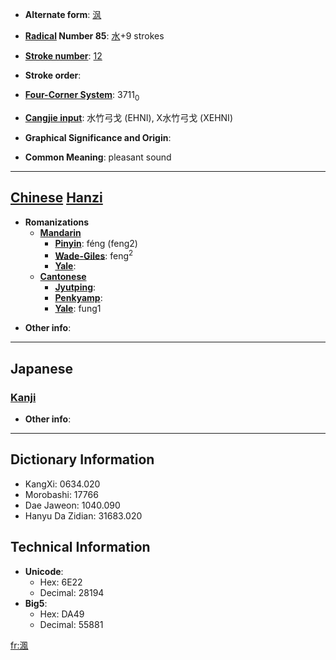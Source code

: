 * '''Alternate form''': [[沨]]

* '''[[Wiktionary:Chinese radical index| Radical]] Number 85''': [[Wiktionary:Chinese radical index 水|水]]+9 strokes

* '''[[Wiktionary:Chinese total strokes index|Stroke number]]''': [[Wiktionary:Chinese total strokes index 12|12]]

* '''Stroke order''': 

* '''[[Wiktionary:Chinese four corner index|Four-Corner System]]''': 3711<sub>0</sub>

* '''[[Wiktionary:Chinese Cangjie index|Cangjie input]]''': 水竹弓戈 (EHNI), X水竹弓戈 (XEHNI)

* '''Graphical Significance and Origin''': 

* '''Common Meaning''': pleasant sound

----

== [[Chinese]] [[Hanzi]] ==

* '''Romanizations'''
** '''[[Mandarin]]'''
*** '''[[Pinyin]]''': féng (feng2)
*** '''[[Wade-Giles]]''': feng<sup>2</sup>
*** '''[[Yale]]''': 
** '''[[Cantonese]]'''
*** '''[[Jyutping]]''':
*** '''[[Penkyamp]]''': 
*** '''[[Yale]]''': fung1

* '''Other info''': 

----

==Japanese==
===[[Kanji]]===
{{kanji|on readings=[[ふう]] (hū), [[ぶ]] (bu), [[はん]] (han), [[ばん]] (ban)|kun readings=}}

* '''Other info''':  

----

== Dictionary Information ==

* KangXi: 0634.020
* Morobashi: 17766
* Dae Jaweon: 1040.090
* Hanyu Da Zidian: 31683.020

== Technical Information ==

* '''Unicode''':
** Hex: 6E22
** Decimal: 28194
* '''Big5''':
** Hex: DA49
** Decimal: 55881

[[fr:渢]]
